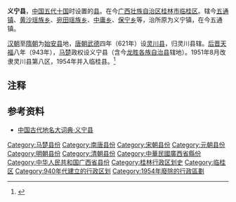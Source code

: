 '''义宁县'''，[[中国|中国]][[五代十国|五代十国]]时设置的[[县|县]]。在今[[广西壮族自治区|广西壮族自治区]][[桂林市|桂林市]][[临桂区|临桂区]]。辖今[[五通镇_(临桂区)|五通镇]]、[[黄沙瑶族乡|黄沙瑶族乡]]、[[宛田瑶族乡|宛田瑶族乡]]、[[中庸乡|中庸乡]]、[[保宁乡|保宁乡]]等，治所原为义宁镇，在今五通镇。

[[汉朝|汉朝]]至[[隋朝|隋朝]]为[[始安县_(西汉)|始安县]]地，[[唐朝|唐朝]][[武德|武德]]四年（621年）设[[灵川县|灵川县]]，归灵川县辖。[[后晋|后晋]][[天福_(后晋)|天福]]八年（943年），[[马楚|马楚]]政权设义宁县（含今[[龙胜各族自治县|龙胜各族自治县]]辖地）。1951年8月改隶灵川县第八区，1954年并入临桂县。<ref>{{cite news |title=“义宁第一街”古韵 |url=http://epaper.guilinlife.com/glrb/html/2011-12/07/content_1387954.htm |work=桂林日报 |date=2011-12-07 |archiveurl=https://web.archive.org/web/20120204011045/http://epaper.guilinlife.com/glrb/html/2011-12/07/content_1387954.htm |archivedate=2012-02-04 |dead-url=yes |accessdate=2012-01-23 }}</ref>

== 注释 ==

{{reflist}}

==参考资料==
*[http://www.gg-art.com/dictionary/dcontent.php?bookid=33&name=%D2%E5&bookdetailid=46927 中国古代地名大词典·义宁县] {{Wayback|url=http://www.gg-art.com/dictionary/dcontent.php?bookid=33&name=%D2%E5&bookdetailid=46927 |date=20190722131145 }}

{{中華民國廣西省行政區劃}}
{{DEFAULTSORT:Y}}
[[Category:马楚县份|Category:马楚县份]]
[[Category:南唐县份|Category:南唐县份]]
[[Category:宋朝县份|Category:宋朝县份]]
[[Category:元朝县份|Category:元朝县份]]
[[Category:明朝县份|Category:明朝县份]]
[[Category:清朝县份|Category:清朝县份]]
[[Category:中華民國廣西省縣份|Category:中華民國廣西省縣份]]
[[Category:中华人民共和国广西省县份|Category:中华人民共和国广西省县份]]
[[Category:桂林行政区划史|Category:桂林行政区划史]]
[[Category:临桂区|Category:临桂区]]
[[Category:940年代建立的行政区划|Category:940年代建立的行政区划]]
[[Category:1954年廢除的行政區劃|Category:1954年廢除的行政區劃]]